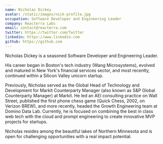 ```yaml
---
name: Nicholas Dickey
avatar: /static/images/nick-profile.jpg
occupation: Software Developer and Engineering Leader
company: Reacterra Labs
email: contact@reacterra.com
twitter: https://twitter.com/Twitter
linkedin: https://www.linkedin.com
github: https://github.com
---
```


Nicholas Dickey is a seasoned Software Developer and Engineering Leader.

His career began in Boston's tech industry (Wang Microsystems), evolved and matured in New York's financial services sector, and most recently, continued within a Silicon Valley unicorn startup.

Previously, Nicholas served as the Global Head of Technology and Development for Markit Counterparty Manager (also known as S&P Global Counterparty Manager) at Markit. He led an AEI consulting practice on Wall Street, published the first phone chess game (Quick Chess, 2002, on Verizon BREW), and more recently, headed the Growth Engineering team at Domino Data Lab. Currently, he is focused on combining the best in class web tech with the cloud and prompt engineering to create innovative MVP projects for startups.

Nicholas resides among the beautiful lakes of Northern Minnesota and is open for challenging opportunities with a real impact potential.
